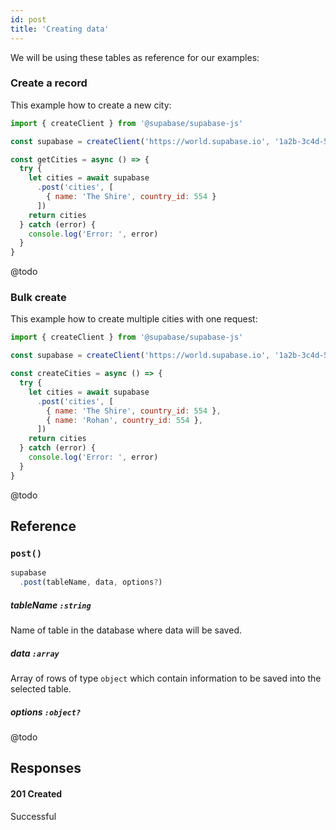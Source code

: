 ```yaml
---
id: post
title: 'Creating data'
---
```





We will be using these tables as reference for our examples:

<DummyData />



### Create a record

This example how to create a new city:

<!-- prettier-ignore -->
```js {7-8}
import { createClient } from '@supabase/supabase-js'

const supabase = createClient('https://world.supabase.io', '1a2b-3c4d-5e6f-7g8h')

const getCities = async () => {
  try {
    let cities = await supabase
      .post('cities', [
        { name: 'The Shire', country_id: 554 }
      ])
    return cities
  } catch (error) {
    console.log('Error: ', error)
  }
}
```

<Collapsable title="Toggle Example Response">

@todo

</Collapsable>

### Bulk create

This example how to create multiple cities with one request:

<!-- prettier-ignore -->
```js {7-8}
import { createClient } from '@supabase/supabase-js'

const supabase = createClient('https://world.supabase.io', '1a2b-3c4d-5e6f-7g8h')

const createCities = async () => {
  try {
    let cities = await supabase
      .post('cities', [
        { name: 'The Shire', country_id: 554 },
        { name: 'Rohan', country_id: 554 },
      ])
    return cities
  } catch (error) {
    console.log('Error: ', error)
  }
}
```

<Collapsable title="Toggle Example Response">

@todo

</Collapsable>




## Reference



### `post()`
```js
supabase
  .post(tableName, data, options?)
```

##### tableName `:string`  
Name of table in the database where data will be saved.

##### data `:array`   
Array of rows of type `object` which contain information to be saved into the selected table.


##### options `:object?`   
@todo



## Responses

#### 201 Created
Successful

<CommonResponses />